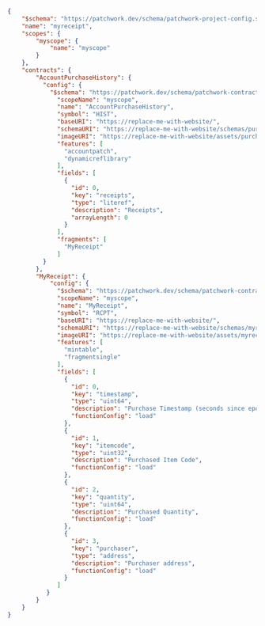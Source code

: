 
```json
{
    "$schema": "https://patchwork.dev/schema/patchwork-project-config.schema.json",
    "name": "myreceipt",
    "scopes": {
        "myscope": {
            "name": "myscope"
        }
    },
    "contracts": {
        "AccountPurchaseHistory": {
          "config": {
            "$schema": "https://patchwork.dev/schema/patchwork-contract-config.schema.json",
              "scopeName": "myscope",
              "name": "AccountPurchaseHistory",
              "symbol": "HIST",
              "baseURI": "https://replace-me-with-website/",
              "schemaURI": "https://replace-me-with-website/schemas/purchasehistory.json",
              "imageURI": "https://replace-me-with-website/assets/purchasehistory/{tokenID}",
              "features": [
                "accountpatch",
                "dynamicreflibrary"
              ],
              "fields": [
                {
                  "id": 0,
                  "key": "receipts",
                  "type": "literef",
                  "description": "Receipts",
                  "arrayLength": 0
                }
              ],
              "fragments": [
                "MyReceipt"
              ]
          }
        },
        "MyReceipt": {
            "config": {
              "$schema": "https://patchwork.dev/schema/patchwork-contract-config.schema.json",
              "scopeName": "myscope",
              "name": "MyReceipt",
              "symbol": "RCPT",
              "baseURI": "https://replace-me-with-website/",
              "schemaURI": "https://replace-me-with-website/schemas/myreceipt.json",
              "imageURI": "https://replace-me-with-website/assets/myreceipt/{tokenID}",
              "features": [
                "mintable",
                "fragmentsingle"
              ],
              "fields": [
                {
                  "id": 0,
                  "key": "timestamp",
                  "type": "uint64",
                  "description": "Purchase Timestamp (seconds since epoch)",
                  "functionConfig": "load"
                },
                {
                  "id": 1,
                  "key": "itemcode",
                  "type": "uint32",
                  "description": "Purchased Item Code",
                  "functionConfig": "load"
                },
                {
                  "id": 2,
                  "key": "quantity",
                  "type": "uint64",
                  "description": "Purchased Quantity",
                  "functionConfig": "load"
                },
                {
                  "id": 3,
                  "key": "purchaser",
                  "type": "address",
                  "description": "Purchaser address",
                  "functionConfig": "load"
                }
              ]
           }
        }
    }
}
```